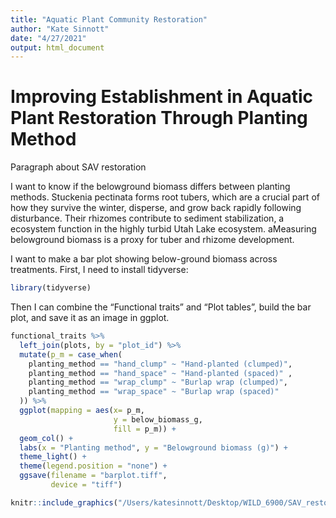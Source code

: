 ```yaml
---
title: "Aquatic Plant Community Restoration"
author: "Kate Sinnott"
date: "4/27/2021"
output: html_document
---
```


# Improving Establishment in Aquatic Plant Restoration Through Planting Method

Paragraph about SAV restoration

I want to know if the belowground biomass differs between planting methods. Stuckenia pectinata forms root tubers, which are a crucial part of how they survive the winter, disperse, and grow back rapidly following disturbance. Their rhizomes contribute to sediment stabilization, a ecosystem function in the highly turbid Utah Lake ecosystem. aMeasuring belowground biomass is a proxy for tuber and rhizome development. 

I want to make a bar plot showing below-ground biomass across treatments. First, I need to install tidyverse: 

```r
library(tidyverse) 
```

Then I can combine the "Functional traits" and "Plot tables", build the bar plot, and save it as an image in ggplot.

```r
functional_traits %>% 
  left_join(plots, by = "plot_id") %>% 
  mutate(p_m = case_when(
    planting_method == "hand_clump" ~ "Hand-planted (clumped)",
    planting_method == "hand_space" ~ "Hand-planted (spaced)" ,
    planting_method == "wrap_clump" ~ "Burlap wrap (clumped)",
    planting_method == "wrap_space" ~ "Burlap wrap (spaced)"
  )) %>% 
  ggplot(mapping = aes(x= p_m, 
                       y = below_biomass_g, 
                       fill = p_m)) +
  geom_col() +
  labs(x = "Planting method", y = "Belowground biomass (g)") +
  theme_light() + 
  theme(legend.position = "none") +
  ggsave(filename = "barplot.tiff",
         device = "tiff")
```


```r
knitr::include_graphics("/Users/katesinnott/Desktop/WILD_6900/SAV_restoration/SAV_restoration_book/barplot.tiff")
```